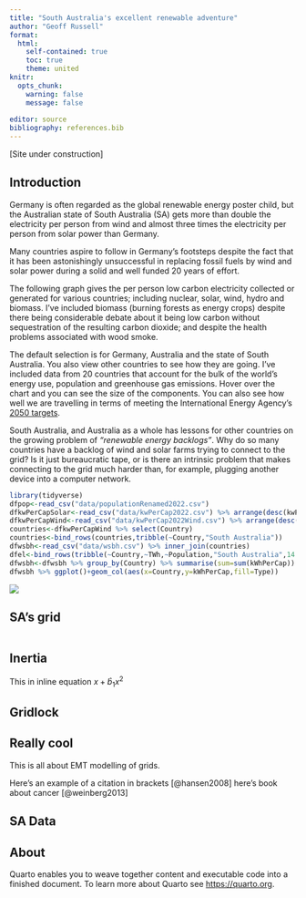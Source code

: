 ```yaml
---
title: "South Australia's excellent renewable adventure"
author: "Geoff Russell"
format: 
  html: 
    self-contained: true
    toc: true
    theme: united
knitr: 
  opts_chunk: 
    warning: false
    message: false
    
editor: source
bibliography: references.bib
---
```


[Site under construction]

## Introduction

Germany is often regarded as the global renewable energy poster child, but the Australian state of South Australia (SA) gets more than double the electricity per person from wind and almost three times the electricity per person from solar power than Germany.

Many countries aspire to follow in Germany's footsteps despite the fact that it has been astonishingly unsuccessful in replacing fossil fuels by wind and solar power during a solid and well funded 20 years of effort.

The following graph gives the per person low carbon electricity collected or generated for various countries; including nuclear, solar, wind, hydro and biomass. I've included biomass (burning forests as energy crops) despite there being considerable debate about it being low carbon without sequestration of the resulting carbon dioxide; and despite the health problems associated with wood smoke.

The default selection is for Germany, Australia and the state of South Australia. You also view other countries to see how they are going. I've included data from 20 countries that account for the bulk of the world's energy use, population and greenhouse gas emissions. Hover over the chart and you can see the size of the components. You can also see how well we are travelling in terms of meeting the International Energy Agency's [2050 targets](https://www.iea.org/reports/net-zero-roadmap-a-global-pathway-to-keep-the-15-0c-goal-in-reach "IEA Net Zero by 2050 plan (2023 update)").

South Australia, and Australia as a whole has lessons for other countries on the growing problem of *"renewable energy backlogs"*. Why do so many countries have a backlog of wind and solar farms trying to connect to the grid? Is it just bureaucratic tape, or is there an intrinsic problem that makes connecting to the grid much harder than, for example, plugging another device into a computer network.

```r
library(tidyverse)
dfpop<-read_csv("data/populationRenamed2022.csv")
dfkwPerCapSolar<-read_csv("data/kwPerCap2022.csv") %>% arrange(desc(kwPerCap)) %>% slice_head(n=20)
dfkwPerCapWind<-read_csv("data/kwPerCap2022Wind.csv") %>% arrange(desc(kwPerCap)) %>% slice_head(n=20)
countries<-dfkwPerCapWind %>% select(Country)
countries<-bind_rows(countries,tribble(~Country,"South Australia"))
dfwsbh<-read_csv("data/wsbh.csv") %>% inner_join(countries)
dfel<-bind_rows(tribble(~Country,~TWh,~Population,"South Australia",14.2,1.8e6),(read_csv("data/el.csv") %>% inner_join(countries)))
dfwsbh<-dfwsbh %>% group_by(Country) %>% summarise(sum=sum(kWhPerCap)) %>% ungroup() %>% inner_join(dfwsbh)
dfwsbh %>% ggplot()+geom_col(aes(x=Country,y=kWhPerCap,fill=Type))
```

![](images/wind-vs-demand-heatwave-2019.png){fig-align="center"}

## SA's grid

```r

```

## Inertia

This in inline equation $x+\hat{b}_1x^2$

## Gridlock

::: callout-note
## Really cool

This is all about EMT modelling of grids.
:::

Here's an example of a citation in brackets [@hansen2008] here's book about cancer [@weinberg2013]

## SA Data

## About

Quarto enables you to weave together content and executable code into a finished document. To learn more about Quarto see <https://quarto.org>.
